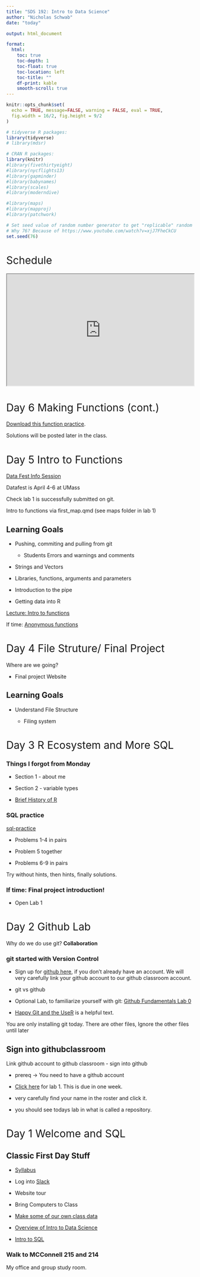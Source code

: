 ```yaml
---
title: "SDS 192: Intro to Data Science"
author: "Nicholas Schwab"
date: "today"

output: html_document

format:
  html:
    toc: true
    toc-depth: 1
    toc-float: true
    toc-location: left
    toc-title: ""
    df-print: kable
    smooth-scroll: true
---
```


```{=html}
<style>
h1{font-weight: 400;}
</style>
```
```r
knitr::opts_chunk$set(
  echo = TRUE, message=FALSE, warning = FALSE, eval = TRUE,
  fig.width = 16/2, fig.height = 9/2
)

# tidyverse R packages:
library(tidyverse)
# library(mdsr)

# CRAN R packages:
library(knitr)
#library(fivethirtyeight)
#library(nycflights13)
#library(gapminder)
#library(babynames)
#library(scales)
#library(moderndive)

#library(maps)
#library(mapproj)
#library(patchwork)

# Set seed value of random number generator to get "replicable" random numbers.
# Why 76? Because of https://www.youtube.com/watch?v=xjJ7FheCkCU
set.seed(76)
```

```{=html}
<style>
h1{font-weight: 400;}
</style>
```
# Schedule

<!-- The the wesbite for the schedule below:  -->

<!-- https://docs.google.com/spreadsheets/d/1j1Mub7lb1CJKpG-PySzdbzzgvryVQ3XrlvNgPRUcN0I/edit?usp=sharing -->

```{=html}
<iframe src="https://docs.google.com/spreadsheets/d/e/2PACX-1vTG_b6upDZcPxXB92LHYIhV1uAXgeVGaMsZ3sDRPuSQN74JdhkKhZQVjw6T68I3zsP8KGYzDSVTZW64/pubhtml?gid=0&amp;single=true&amp;widget=true&amp;headers=false&amp;gid=0&amp;range=A1:E6" width="100%" height="300">
</iframe>
```


<!-- # Day 38  -->

<!-- [Prof Cao's Post Course Survey](https://smithcollege.qualtrics.com/jfe/form/SV_dh7rSgiH2AvNUj4) -->

<!-- ::: {.callout-note collapse="FALSE"} -->

<!-- #Couple notes on website building  -->

<!-- -   Publishing the website -->

<!-- -   Adjusting the theme -->

<!-- -   Changing the icon -->

<!-- ::: -->

<!-- Website/Project 3 work day.  -->

<!-- Late work for labs 5,6,7 and 8 is due Wednesday May 1. [Fill out this form](https://forms.gle/VJZy56Y5GStmgjtC8) -->

<!-- # Day 37 -->

<!-- [Prof Cao's Post Course Survey](https://smithcollege.qualtrics.com/jfe/form/SV_dh7rSgiH2AvNUj4) -->

<!-- Intro to website building.  -->

<!-- [Final project.](https://classroom.github.com/a/LGiuwAy_)  -->

<!-- # Day 36  -->

<!-- [Prof Cao's Post Course Survey](https://smithcollege.qualtrics.com/jfe/form/SV_dh7rSgiH2AvNUj4) -->



<!-- # Day 34 SQL lab -->

<!-- Prof Cao will be in to help with the lab.  -->

<!-- [Tim made a schema for imdb](./course-materials/lectures/32_Tim_s_SQL/imdb_schema.pdf) -->

<!-- [Lab 8 SQL](https://classroom.github.com/a/ehcYv9eT) -->

<!-- # Day 33 SQL in R -->

<!-- [SQL part 2](./course-materials/in-class-activies/33_SQL-examples.qmd) -->

<!-- [dbplyr introduction](https://dbplyr.tidyverse.org/articles/dbplyr.html) -->

<!-- # Day 32 SQL with Tim Martyn -->

<!-- [SQL part 1](./course-materials/lectures/32_Tim_s_SQL/Smith-Part-I.pdf) -->

<!-- [SQL starter code](./course-materials/in-class-activies/32_SQL_starter_code.qmd) -->

<!-- [SQL Notes](./course-materials/lectures/32_Tim_s_SQL/Smith-SQL-Notes-I.pdf) -->


<!-- # This is where you got to Fall 2024 -->
<!-- # Day 36 Project 3 and Final Project -->

<!-- The final project instructions can be found [here](./course-materials/Final-Project/Project.qmd).  -->

<!-- Today and Wednesday you should mostly work on Project 3 in class -->



<!-- # Day 35 Project 3 -->

<!-- [Here is the link to project 3.](https://classroom.github.com/a/byNX6O7W)  -->

<!-- I encourage you to work with a new partner in the class to experiance what it is like working with another person on github.  -->

<!-- # Day 34 SAL guests -->

<!-- [Jon Caris and Kala'i Ellis](https://docs.google.com/presentation/d/1s6YGENIbpoSxuAcfiv_E6Lv5kRv15lDMJ9BE8BNS2uU/edit?usp=sharing) -->


<!-- # Day 33 Lab 7 Mapping Monarchs. -->

<!-- [Here is the lab for today.](https://classroom.github.com/a/OgSLZGBv) -->

<!-- It is due next Monday. -->

<!-- [Survey for Prof Coa's class](https://smithcollege.qualtrics.com/jfe/form/SV_eR2LYqtBBTu0BBI)) -->

<!-- Quiz 3 is available and due by Sunday. -->



<!-- # Day 32 Choropleth Mapping and Leaflet -->

<!-- [Choropleth Mapping](./course-materials/in-class-activies/29_Choropleth_and_Leaflet.qmd) -->



<!-- # Day 31 Mapping with simple features (sf) and shape files -->

<!-- Simple features and Shape files. -->

<!-- -   [Vermont's Geospacial Data](https://geodata.vermont.gov/) -->

<!-- -   [MA Bike Trails](https://www.mass.gov/info-details/massgis-data-bicycle-trails) -->

<!-- -   [tidygeocoder services](https://jessecambon.github.io/tidygeocoder/articles/geocoder_services.html) -->

<!-- [In class activity](./course-materials/in-class-activies/27_mapping.zip) -->

<!-- Quiz 3 on mapping is open, don't take it until after Monday's class.  -->

<!-- <!-- # Day 26 Static Mapping part 1 --> 

<!-- <!-- Announcements --> 


<!-- <!-- [Example: static maps](./course-materials/lectures/26_maps-ggplot.qmd) --> 

<!-- # Day 30 Functions and Static Maps -->

<!-- Let's finish this problem from last class.  -->


<!-- ::: {.callout-note collapse="true"} -->
<!-- # 6 scatter plots -->

<!-- Make a function that takes a df and a variable then produces a scatter plot of that variable vs cesd. Use it to plot multiple graphs of the first 6 numeric variables HELPrct. [Hint: check out the extended example from 7.7](https://mdsr-book.github.io/mdsr3e/07-iteration.html#extended-example-factors-associated-with-bmi) -->
<!-- ::: -->

<!-- [Anonymous functions](course-materials/lectures/30_anonymous_functions.qmd) -->

<!-- [Mapping Review](course-materials/lectures/30_map_review.qmd) -->

<!-- [Example: static maps](./course-materials/lectures/26_maps-ggplot.qmd) -->


<!-- # Day 29 Practice function writing in R  -->

<!-- [Chapter 7 Problem 1 and 3](https://mdsr-book.github.io/mdsr3e/07-iteration.html#iteration-exercises) -->


<!-- # Day 28 Lab 6 -->

<!-- [Lab 6](https://classroom.github.com/a/bZFal6M8) -->

<!-- # Day 27: Bonus Project 2 day? -->

<!-- Making our own functions -->

<!-- # Day 26: Iteration -->

<!-- [Lecture: `across()` and `map()`](course-materials/lectures/24_across_maps.qmd) -->

<!-- [In class activity](./course-materials/in-class-activies/24_In-classExercise-Iteration.qmd) -->

<!-- Making our own functions -->

<!-- # Day 25: Function refresher -->

<!-- [Data Masking](course-materials/lectures/24_data_masking.qmd) -->

<!-- [More on masking](https://rlang.r-lib.org/reference/topic-data-mask.html) -->

<!-- <!-- [Solution to Monday's in class activity](/course-materials/in-class-activies/day_25solutions_function_writing.html) --> 

<!-- # Day 24: Project 2 work day -->

<!-- # Day 23: Final Project: Website  -->

<!-- ::: {.callout-note collapse="true"} -->
<!-- # Website work -->

<!-- -   Make a new private repo -->

<!-- -   Move all your website files to that repo -->

<!--     -   Recall they are in your lab 1 folder. -->

<!-- -   Add your project 1 to your website.  -->

<!--     -   You could just link it to the main page -->

<!--     -   [Add it to the side bar](https://quarto.org/docs/websites/website-navigation.html#side-navigations). -->

<!-- ::: -->



<!-- ::: {.callout-note collapse="true"} -->
<!-- # Clean up your project -->

<!-- -   #| echo: False to hide code from a code chunk.  -->

<!-- -   #| eval: False to not include the output of the code.  -->

<!-- -   [More options](https://rstudio.github.io/cheatsheets/html/quarto.html) -->
<!-- ::: -->


<!-- ::: {.callout-note collapse="true"} -->
<!-- # Customize -->

<!-- -   [Formatting, sds 100 :lab 8 ](https://quarto.org/docs/authoring/markdown-basics.html) -->

<!-- -   [set a theme](https://quarto.org/docs/websites/#website-theme) -->

<!-- -   [make a custom 404](https://quarto.org/docs/websites/website-navigation.html#pages-404) -->

<!-- ::: -->

<!-- What more to do?  -->


<!-- # Day 22 -->

<!-- Project 1 grades are up and current. Please let me know if you cannot see grades on moodle.  -->

<!-- Project 2 workday -->

<!-- # Day 21  -->

<!-- Lab 5 reflection - personal information -->

<!-- Many to one join warning. -->

<!-- [Pivot Practice - Problem 5 chapter 6 ](https://mdsr-book.github.io/mdsr3e/06-dataII.html#dataII-exercises) -->

<!-- [Project 2](https://classroom.github.com/a/kprELIeW) -->

<!-- # Day 20 Pivots -->



<!-- [Reflection on Lab 4](course-materials/lectures/20_SQF.qmd) -->

<!-- [Pivots](course-materials/lectures/18_pivots.qmd) -->

<!-- We'll do Problems [Chapter 4: 1,2,5,9,(12)](https://mdsr-book.github.io/mdsr3e/04-dataI.html#dataI-exercises) in class today. [Chapter 5: 3,4](https://mdsr-book.github.io/mdsr3e/05-joins.html#join-exercises) -->

<!-- # Day 19 lab 5 -->

<!-- [POM](SDS_POM_Flyer.pdf) -->

<!-- [Map](Map_SDs_POM.pdf) -->

<!-- ::: {.callout-tip collapse="true"} -->
<!-- # lab 4 rendering/submission issues -->

<!-- before rendering: -->

<!-- -   remove the `#| eval: FALSE` in lab 4 (due Friday) -->

<!-- gitignore: -->

<!-- Don't push the `sqf_2011.csv` to github you will get an error! Its too big -->
<!-- <!-- -->

<!-- -   First save your qmd somewhere. -->

<!-- -   Uncommit your commit with `git reset --hard HEAD^` or `git reset --hard HEAD~2` -->

<!-- -   You may need to add a `.gitignore` file.--> 

<!-- -   Open the `.gitignore` file and add `sqf_2011.csv` to it. -->
<!-- ::: -->

<!-- [Lab 5](https://classroom.github.com/a/tI92Hb_z) -->


<!-- # Day 18 Joining tables -->

<!-- Exploration: How to join tables? -->

<!-- [Problems 1, 4](https://mdsr-book.github.io/mdsr3e/05-joins.html#join-exercises) -->

<!-- [Joining two tables in class exercise](https://scao53.github.io/sds192spring2023/in-class_exercises/Lec17In-classExercise-JoinTables.zip) -->

<!-- <!-- Open Quiz 2, maybe edit it!  -->

<!-- <!-- Part of day 18 should be digestion of lab 4 --> 

<!-- # Day 17 Lab 4 -->

<!-- [Lab 4 SQF](https://classroom.github.com/a/eSF9MUxn) -->

<!-- ::: {.callout-tip collapse="true"} -->
<!-- # lab 4 rendering/submission issues -->

<!-- rendering: -->

<!-- -   Note on `#| eval: FALSE` in lab 4 (due Friday) -->

<!-- gitignore: -->

<!-- Don't push the `sqf_2011.csv` to github you will get an error! Its too big<!-- -->

<!-- -   First save your qmd somewhere. -->

<!-- -   Uncommit your commit with `git reset --hard HEAD^` or `git reset --hard HEAD~2` -->

<!-- -   You may need to add a `.gitignore` file.--> 

<!-- -   Open the `.gitignore` file and add `sqf_2011.csv` to it. -->
<!-- ::: -->

<!-- # Day 16 -->

<!-- [Wrangle babynames](/course-materials/in-class-activies/Wrangling_Baby_Names.qmd) -->

<!-- ```{r} -->
<!-- #| code-fold: true -->
<!-- #| echo: true -->
<!-- #| eval: false -->

<!--  install.packages("babynames") -->

<!-- ``` -->

<!-- # Day 15 Data wrangling in one table. -->

<!-- [Lecture on the five verbs](course-materials/lectures/mdsr-the-verbs.qmd) -->

<!-- [dpylr cheatsheet for wrangling](https://nyu-cdsc.github.io/learningr/assets/data-transformation.pdf) -->

<!-- ```{r} -->
<!-- #| code-summary: "Make the Random_subset data frame." -->
<!-- #| code-fold: true -->
<!-- #| echo: true -->
<!-- #| eval: false -->



<!-- Random_subset <-  tibble::tribble( -->

<!--     ~year,~sex,   ~name,         ~n, ~prop, -->

<!--      2003, "M",     "Bilal",        146, 0.0000695, -->

<!--      1999, "F",     "Terria",        23, 0.0000118, -->

<!--      2010, "F",     "Naziyah",       45, 0.0000230, -->

<!--      1989, "F",     "Shawana",       41, 0.0000206, -->

<!--      1989, "F",     "Jessi",        210, 0.000105, -->

<!--      1928, "M",     "Tillman",       43, 0.0000377, -->

<!--      1981, "F",     "Leslee",        83, 0.0000464, -->

<!--      1981, "F",     "Sherise",       27, 0.0000151, -->

<!--      1920, "F",     "Marquerite",    26, 0.0000209, -->

<!--      1941, "M",     "Lorraine",      24, 0.0000191 -->

<!--   ) -->

<!-- ``` -->

<!-- <!-- The below is based on my NECOMMIT keynote.   --> 

<!-- <!-- [Stop and Frisk Wrangling](/course-materials/lectures/15_Wrangling_1_SQF.qmd) --> 

<!-- # Day 14 Project 1 work day -->

<!-- Working on projects together. -->

<!-- -   Consider the ethics. -->

<!-- -   You might realize you are sharing an API key. Consider what that means. -->

<!-- -   Consider code layout. -->

<!-- -   Remember to comment your code. -->

<!-- -   Follow tidyverse style guide. -->

<!-- -   Practice a pull request today. -->

<!-- -   Make your graph legible to the lay person (title, labels, source, captions, etc). -->

<!-- # Day 13 Ethics -->

<!-- <!-- Add a bit about hiring bias based on the open intro data --> 

<!-- <!-- facial recognition bias --> 

<!-- [Data Ethics](/course-materials/lectures/11_ethics.qmd) -->

<!-- [Maybe some project time]{.smallcaps} -->

<!-- # Day 12 Practice with git/ Project 1 -->

<!-- We'll practice with git in our projects. -->

<!-- [Another git lecture](course-materials/lectures/12_git.qmd) -->

<!-- [Project 1](https://classroom.github.com/a/UyQ4D2MD) -->

<!-- See moodle for project groups. -->

<!-- # Day 11 Lab 3 -->

<!-- [Link to lab 3](https://classroom.github.com/a/Nwp-FDXz) -->

<!-- ::: {.callout-warning collapse="true"} -->
<!-- # Lab 3 pitfalls -->

<!-- Step 5: part 3. To set the line color do color="green" -->

<!-- For some notes on skew: https://en.wikipedia.org/wiki/Skewness -->

<!-- `geom_bar()` counts whatever variable you give it for x. -->

<!-- reorder(categorical_var, numeric variable, function for reordering) -->

<!-- We'll discuss ethics Monday or Wednesday, read chapter 8. -->
<!-- ::: -->

<!-- # Day 10 Color theory -->

<!-- [ggplot cheatsheet](https://github.com/rstudio/cheatsheets/blob/main/data-visualization-2.1.pdf) -->

<!-- ## Colors -->

<!-- -   [Prof. Baumer's Color talk](https://beanumber.github.io/sds192/lectures/mdsr_viz_05-color.html) -->

<!-- -   Color Brewer [site](https://colorbrewer2.org/#type=sequential&scheme=BuGn&n=3) -->

<!-- -   [In class exercise](./course-materials/in-class-activies/5_color_theory.qmd) -->

<!-- ![Figure 2.26 from Modern Dive](https://moderndive.com/ModernDive_files/figure-html/flights-dodged-bar-color-tweak-1.png) -->

<!-- See moodle for project 1 partners. -->

<!-- ::: {.callout-note collapse="true"} -->
<!-- ### Git Resources -->

<!-- -   [Github Fundamentals Lab 0](https://classroom.github.com/a/GG36O-3I) -->

<!--     -   This lab is not due, it is only for reference. -->

<!-- -   [Happy Git and the UseR](https://happygitwithr.com/) -->
<!-- ::: -->

<!-- # Day 9 Taxonomy part 2 -->

<!-- <!-- [Check out lab 3](https://smithcollege-sds.github.io/sds100/lab_03_graphics.html) from sds 100 I might not have to do this. --> 

<!-- 1.  [Together: scatter plot](./course-materials/in-class-activies/3_Scatterplots.zip) -->

<!-- -   We are halfway through this open Lec02In-classExercise -->

<!-- 2.  [Solo: linegraph](./course-materials/in-class-activies/3_Line_Graph.qmd) -->

<!-- 3.  [Frequency Plots](course-materials/lectures/9_frequency_plots.qmd) -->

<!-- 4.  [Notes on Style](course-materials/lectures/5_notes_on_style.qmd) -->

<!-- <!-- <iframe width="560" height="315" src="https://www.youtube.com/embed/IRJ2Ac9vI5o?si=JMeZEIQQNGNBscno" title="YouTube video player" frameborder="0" allow="accelerometer; autoplay; clipboard-write; encrypted-media; gyroscope; picture-in-picture; web-share" allowfullscreen> --> 

<!-- <!-- </iframe> --> 

<!-- ::: {.callout-tip collapse="true"} -->
<!-- ## Lab requirements -->

<!-- -   All labs must be rendered as a pdf or self-contained html. -->

<!-- -   All code for labs must be satisfactorily commented. -->
<!-- ::: -->

<!-- # Day 8 Lab 2 -->

<!-- <!-- Note to self, update the format of lab 2 --> 

<!-- Change the format of lab 2 -->

<!-- This lab is due Wednesday at Midnight. -->

<!-- [Lab 2](https://classroom.github.com/a/CLF1ck4I) -->

<!-- # Day 7 Taxonomy -->

<!-- [Kaelen Medeiros Healthech](presentation.pdf) -->

<!-- ::: {.callout-tip collapse="true"} -->
<!-- ## Screenshots Help -->

<!-- -   [The six-fixes](https://docs.google.com/document/d/1P7IyZ4On9OlrCOhygFxjC7XhQqyw8OludwChz-uFd_o/edit) -->

<!-- Help us help you: take screenshots of your screen and post them to Slack. -->

<!-- -   macOS: Command+Shift+3 to take shot of whole screen, Command+Shift+4 to take subportion -->

<!-- -   Windows: Shift-Windows Key-S and Snip & Sketch -->

<!-- -   Linux: Print screen -->

<!-- -   Chromebook: Shift + Ctrl + Show windows -->
<!-- ::: -->

<!-- ### Lecture -->

<!-- -   [Taxonomy of graphs](course-materials/lectures/2_mdsr_viz_1_taxonomy.qmd) -->

<!-- -   Demo: How R builds a graph. -->

<!-- -   [Discussion: Taxonomy of Graphics](./course-materials/in-class-activies/3Activity_Taxonomy_of_Graphics.qmd) -->

<!-- Working directory problems with scatterplots -->

<!-- # Day 6 Intro to Data Viz -->

<!-- [Data Viz No Computers](./course-materials/lectures/1first-day-survey/Data-Viz-No-Computers.qmd) -->

<!-- [Notes on Style](course-materials/lectures/5_notes_on_style.qmd) -->

<!-- Cleaning up documents happens in sds100 [lab 8](https://smithcollege-sds.github.io/sds100/lab_08_formatting.html)

<!-- [Cleaning up documents](https://quarto.org/docs/computations/execution-options.html)

-   [Spinelli Center](https://www.smith.edu/academics/applied-learning-research/spinelli-center-quantitative-learning#PanelDataCnslr) -->

# Day 6 Making Functions (cont.)

[Download this function practice](https://github.com/Nics-Github/SDS192/blob/0662a3c95e52e9064ebf422030658bc7e286cca6/course-materials/in-class-activies/function_examples.qmd). 

Solutions will be posted later in the class. 

<!-- [Solutions](./course-materials/in-class-activies/SOLUTIONS_function_examples.qmd) -->



# Day 5 Intro to Functions

 <!-- Students know how to store variables -->


<!-- - Students know about functions and arguments -->

[Data Fest Info Session](DataFest_Info_session_2025.pdf)

Datafest is April 4-6 at UMass

Check lab 1 is successfully submitted on git. 

Intro to functions via first_map.qmd (see maps folder in lab 1)

::: {.callout-note collapse="true"}
## Learning Goals

-   Pushing, commiting and pulling from git

    -   Students Errors and warnings and comments

-   Strings and Vectors

-   Libraries, functions, arguments and parameters

-   Introduction to the pipe

-   Getting data into R

:::

[Lecture: Intro to functions](course-materials/lectures/23_functions.qmd)

If time: [Anonymous functions](course-materials/lectures/30_anonymous_functions.qmd)

# Day 4 File Struture/ Final Project

Where are we going?

-   Final project Website

::: {.callout-note collapse="true"}
## Learning Goals

-   Understand File Structure

    -   Filing system
    
:::


# Day 3 R Ecosystem and More SQL

::: {.callout-note collapse="true"}
### Things I forgot from Monday

-   Section 1 - about me

-   Section 2 - variable types

:::

-   [Brief History of R](./course-materials/lectures/Brief-R-history.qmd)

::: {.callout-note collapse="true"}
### SQL practice

[sql-practice](https://www.sql-practice.com/)

-   Problems 1-4 in pairs

-   Problem 5 together

-   Problems 6-9 in pairs

Try without hints, then hints, finally solutions. 

:::

::: {.callout-note collapse="true"}
### If time: Final project introduction!

- Open Lab 1

:::

# Day 2 Github Lab

<!--Note to self update github lab 1 it is out of date. updating github username, email and password should be in the terminal.-->

Why do we do use git? **Collaboration**

::: {.callout-note collapse="true"}
### git started with Version Control

-   Sign up for [github here](https://github.com/), if you don't already have an account. We will very carefully link your github account to our github classroom account.

-   git vs github

-   Optional Lab, to familiarize yourself with git: [Github Fundamentals Lab 0](https://classroom.github.com/a/GG36O-3I)

-   [Happy Git and the UseR](https://happygitwithr.com/) is a helpful text.
:::

You are only installing git today. There are other files, Ignore the other files until later

::: {.callout-note collapse="true"}
## Sign into githubclassroom

Link github account to github classroom - sign into github

-   prereq -> You need to have a github account

-   [Click here](https://classroom.github.com/a/Ca2gHqyI) for lab 1. This is due in one week. 

-   very carefully find your name in the roster and click it.

-   you should see todays lab in what is called a repository. 
:::

# Day 1 Welcome and SQL

::: {.callout-note collapse="true"}
## Classic First Day Stuff

-   [Syllabus](./course-materials/syllabus/syllabus.qmd)

-   Log into [Slack](https://www.slack.com)

-   Website tour

-   Bring Computers to Class
:::

-   [Make some of our own class data](https://docs.google.com/forms/d/e/1FAIpQLSdRR5mxYfqj5kSr1bu7dTGlMBdKdEhPG8wQ6o8iRMAY-wFAxQ/viewform?usp=sharing)

-   [Overview of Intro to Data Science](./course-materials/lectures/1_Overview_of_the_course.qmd)

-   [Intro to SQL](./course-materials/lectures/0_First_Day_SQL.qmd)




### Walk to MCConnell 215 and 214

My office and group study room.
